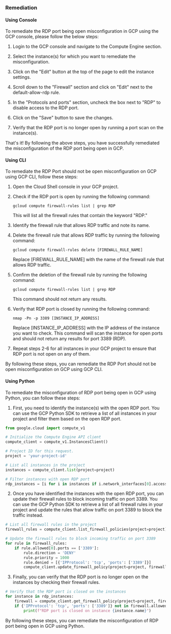 ### Remediation

#### Using Console

To remediate the RDP port being open misconfiguration in GCP using the GCP console, please follow the below steps:

1. Login to the GCP console and navigate to the Compute Engine section.

2. Select the instance(s) for which you want to remediate the misconfiguration.

3. Click on the "Edit" button at the top of the page to edit the instance settings.

4. Scroll down to the "Firewall" section and click on "Edit" next to the default-allow-rdp rule.

5. In the "Protocols and ports" section, uncheck the box next to "RDP" to disable access to the RDP port.

6. Click on the "Save" button to save the changes.

7. Verify that the RDP port is no longer open by running a port scan on the instance(s).

That's it! By following the above steps, you have successfully remediated the misconfiguration of the RDP port being open in GCP.

#### Using CLI

To remediate the RDP Port should not be open misconfiguration on GCP using GCP CLI, follow these steps:

1. Open the Cloud Shell console in your GCP project.

2. Check if the RDP port is open by running the following command:

   `gcloud compute firewall-rules list | grep RDP`

   This will list all the firewall rules that contain the keyword "RDP."

3. Identify the firewall rule that allows RDP traffic and note its name.

4. Delete the firewall rule that allows RDP traffic by running the following command:

   `gcloud compute firewall-rules delete [FIREWALL_RULE_NAME]`

   Replace [FIREWALL_RULE_NAME] with the name of the firewall rule that allows RDP traffic.

5. Confirm the deletion of the firewall rule by running the following command:

   `gcloud compute firewall-rules list | grep RDP`

   This command should not return any results.

6. Verify that RDP port is closed by running the following command:

   `nmap -Pn -p 3389 [INSTANCE_IP_ADDRESS]`

   Replace [INSTANCE_IP_ADDRESS] with the IP address of the instance you want to check. This command will scan the instance for open ports and should not return any results for port 3389 (RDP).

7. Repeat steps 2-6 for all instances in your GCP project to ensure that RDP port is not open on any of them.

By following these steps, you can remediate the RDP Port should not be open misconfiguration on GCP using GCP CLI.

#### Using Python

To remediate the misconfiguration of RDP port being open in GCP using Python, you can follow these steps:

1. First, you need to identify the instance(s) with the open RDP port. You can use the GCP Python SDK to retrieve a list of all instances in your project and filter them based on the open RDP port.

```python
from google.cloud import compute_v1

# Initialize the Compute Engine API client
compute_client = compute_v1.InstancesClient()

# Project ID for this request.
project = 'your-project-id'  

# List all instances in the project
instances = compute_client.list(project=project)

# Filter instances with open RDP port
rdp_instances = [i for i in instances if i.network_interfaces[0].access_configs[0].nat_ip_port_range == '3389']
```

2. Once you have identified the instances with the open RDP port, you can update their firewall rules to block incoming traffic on port 3389. You can use the GCP Python SDK to retrieve a list of all firewall rules in your project and update the rules that allow traffic on port 3389 to block the traffic instead.

```python
# List all firewall rules in the project
firewall_rules = compute_client.list_firewall_policies(project=project)

# Update the firewall rules to block incoming traffic on port 3389
for rule in firewall_rules:
    if rule.allowed[0].ports == ['3389']:
        rule.direction = 'DENY'
        rule.priority = 1000
        rule.denied = [{'IPProtocol': 'tcp', 'ports': ['3389']}]
        compute_client.update_firewall_policy(project=project, firewall_policy=rule)
```

3. Finally, you can verify that the RDP port is no longer open on the instances by checking their firewall rules.

```python
# Verify that the RDP port is closed on the instances
for instance in rdp_instances:
    firewall = compute_client.get_firewall_policy(project=project, firewall_policy='default-allow-rdp')
    if {'IPProtocol': 'tcp', 'ports': ['3389']} not in firewall.allowed:
        print(f"RDP port is closed on instance {instance.name}")
```

By following these steps, you can remediate the misconfiguration of RDP port being open in GCP using Python.

